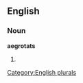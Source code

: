 
==English==

===Noun===
'''aegrotats'''

# {{plural of|[[aegrotat]]}}

[[Category:English plurals]]
